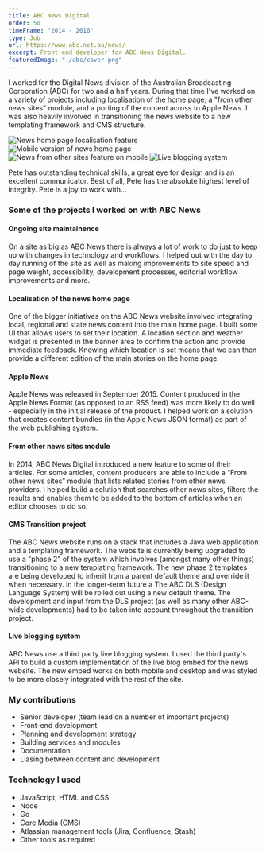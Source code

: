 ```yaml
---
title: ABC News Digital
order: 50
timeFrame: "2014 - 2016"
type: Job
url: https://www.abc.net.au/news/
excerpt: Front-end developer for ABC News Digital.
featuredImage: "./abc/cover.png"
---
```


I worked for the Digital News division of the Australian Broadcasting Corporation (ABC) for two and a half 
years. During that time I've worked on a variety of projects including localisation of the home page, a 
"from other news sites" module, and a porting of the content across to Apple News. I was also heavily involved
in transitioning the news website to a new templating framework and CMS structure.

<Gallery>

![News home page localisation feature](./abc/1.jpg)
![Mobile version of news home page](./abc/2.jpg)
![News from other sites feature on mobile](./abc/3.png)
![Live blogging system](./abc/4.jpg)

</Gallery>

<Quote attributionText="Lead Developer, ABC News Online">
    Pete has outstanding technical skills, a great eye for design and is an excellent communicator. 
    Best of all, Pete has the absolute highest level of integrity. Pete is a joy to work with...
</Quote>

### Some of the projects I worked on with ABC News

#### Ongoing site maintainence

On a site as big as ABC News there is always a lot of work to do just to keep up with changes in technology and workflows. I helped out with the day to day running of the site as well as making improvements to site speed and page weight, accessibility, development processes, editorial workflow improvements and more.

#### Localisation of the news home page

One of the bigger initiatives on the ABC News website involved integrating local, regional and state news content into the main home page. I built some UI that allows users to set their location. A location section and weather widget is presented in the banner area to confirm the action and provide immediate feedback. Knowing which location is set means that we can then provide a different edition of the main stories on the home page.

#### Apple News

Apple News was released in September 2015. Content produced in the Apple News Format (as opposed to an RSS feed) was more likely to do well - especially in the initial release of the product. I helped work on a solution that creates content bundles (in the Apple News JSON format) as part of the web publishing system. 

#### From other news sites module

In 2014, ABC News Digital introduced a new feature to some of their articles. For some articles, content producers are able to include a “From other news sites” module that lists related stories from other news providers. I helped build a solution that searches other news sites, filters the results and enables them to be added to the bottom of articles when an editor chooses to do so.

#### CMS Transition project

The ABC News website runs on a stack that includes a Java web application and a templating framework. The website is currently being upgraded to use a "phase 2" of the system which involves (amongst many other things) transitioning to a new templating framework. The new phase 2 templates are being developed to inherit from a parent default theme and override it when necessary. In the longer-term future a The ABC DLS (Design Language System) will be rolled out using a new default theme. The development and input from the DLS project (as well as many other ABC-wide developments) had to be taken into account throughout the transition project.

#### Live blogging system

ABC News use a third party live blogging system. I used the third party's API to build a custom implementation of the live blog embed for the news website. The new embed works on both mobile and desktop and was styled to be more closely integrated with the rest of the site.

### My contributions

* Senior developer (team lead on a number of important projects)
* Front-end development 
* Planning and development strategy
* Building services and modules
* Documentation
* Liasing between content and development

### Technology I used

* JavaScript, HTML and CSS
* Node
* Go
* Core Media (CMS)
* Atlassian management tools (Jira, Confluence, Stash)
* Other tools as required